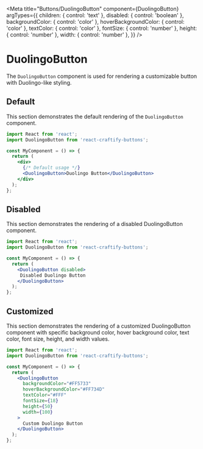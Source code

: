 
<Meta
  title="Buttons/DuolingoButton"
  component={DuolingoButton}
  argTypes={{
    children: { control: 'text' },
    disabled: { control: 'boolean' },
    backgroundColor: { control: 'color' },
    hoverBackgroundColor: { control: 'color' },
    textColor: { control: 'color' },
    fontSize: { control: 'number' },
    height: { control: 'number' },
    width: { control: 'number' },
  }}
/>

# DuolingoButton

The `DuolingoButton` component is used for rendering a customizable button with Duolingo-like styling.

## Default

This section demonstrates the default rendering of the `DuolingoButton` component.

```jsx
import React from 'react';
import DuolingoButton from 'react-craftify-buttons';  

const MyComponent = () => {
  return (
    <div>
      {/* Default usage */}
      <DuolingoButton>Duolingo Button</DuolingoButton>
    </div>
  );
};

```


## Disabled

This section demonstrates the rendering of a disabled DuolingoButton component.

```jsx
import React from 'react';
import DuolingoButton from 'react-craftify-buttons';  

const MyComponent = () => {
  return (
    <DuolingoButton disabled>
     Disabled Duolingo Button
    </DuolingoButton>
  );
};

```

## Customized

This section demonstrates the rendering of a customized DuolingoButton component with specific background color, hover background color, text color, font size, height, and width values.

```jsx
import React from 'react';
import DuolingoButton from 'react-craftify-buttons';  

const MyComponent = () => {
  return (
    <DuolingoButton
      backgroundColor="#FF5733"
      hoverBackgroundColor="#FF734D"
      textColor="#FFF"
      fontSize={18}
      height={50}
      width={100}
    >
      Custom Duolingo Button
    </DuolingoButton>
  );
};
```
